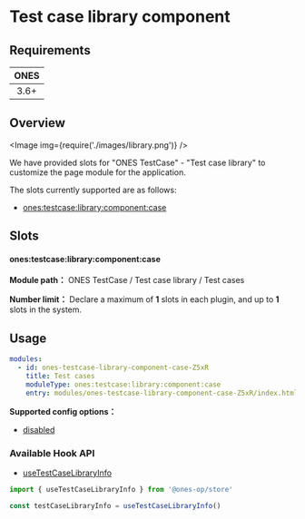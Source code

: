 # Test case library component


## Requirements

| **ONES** |
| :------: |
|   3.6+   |

## Overview

<Image img={require('./images/library.png')} />

We have provided slots for "ONES TestCase" - "Test case library" to customize the page module for the application.

The slots currently supported are as follows:

- [ones:testcase:library:component:case](#onestestcaselibrarycomponentcase)

## Slots

#### ones:testcase:library:component:case

**Module path：** ONES TestCase / Test case library / Test cases

**Number limit：** Declare a maximum of **1** slots in each plugin, and up to **1** slots in the system.

## Usage

```yaml
modules:
  - id: ones-testcase-library-component-case-Z5xR
    title: Test cases
    moduleType: ones:testcase:library:component:case
    entry: modules/ones-testcase-library-component-case-Z5xR/index.html
```

**Supported config options：**

- [disabled](../../../../../reference/config/plugin.md#disabled)

### Available Hook API

- [useTestCaseLibraryInfo](../../../../../reference/packages/store/store.md#useTestCaseLibraryInfo)

```ts
import { useTestCaseLibraryInfo } from '@ones-op/store'

const testCaseLibraryInfo = useTestCaseLibraryInfo()
```

